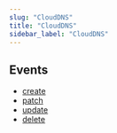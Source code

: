 ```yaml
---
slug: "CloudDNS"
title: "CloudDNS"
sidebar_label: "CloudDNS"
---
```


## Events

- [create](/gcprealtime/realtime/clouddns/rules/create)
- [patch](/gcprealtime/realtime/clouddns/rules/patch)
- [update](/gcprealtime/realtime/clouddns/rules/update)
- [delete](/gcprealtime/realtime/clouddns/rules/delete)
